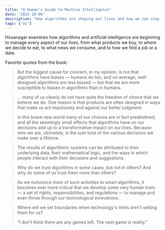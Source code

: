 ```yaml
---
title: "A Human's Guide to Machine Intelligence"
date: "2022-10-06"
description: "How algorithms are shaping our lives and how we can stay in control."
tags: ["ai"]
---
```


Hosanagar examines how algorithms and artificial intelligence are beginning to manage every aspect of our lives, from what products we buy, to where we decide to eat, to what news we consume, and to how we find a job or a date.

Favorite quotes from the book:

> But the biggest cause for concern, in my opinion, is not that algorithms have biases — humans do too, and on average, well-designed algorithms are less biased — but that we are more susceptible to biases in algorithms than in humans.

> ... many of us clearly do not have quite the freedom of choice that we believe we do. One reason is that products are often designed in ways that make us act impulsively and against our better judgment.

> In this brave new world many of our choices are in fact predestined, and all the seemingly small effects that algorithms have on our decisions add up to a transformative impact on our lives. Because who we are, ultimately, is the sum total of the various decisions we make over a lifetime.

> The results of algorithmic systems can be attributed to their underlying data, their mathematical logic, and the ways in which people interact with their decisions and suggestions.

> Why do we trust algorithms in some cases, but not in others? And why do some of us trust them more than others?

> As we outsource more of such activities to smart algorithms, it becomes ever more critical that we develop some very human tools — a set of rights, responsibilities, and regulations — to manage and even thrive through our technological innovations.

> Where will we set boundaries when technology's limits aren't setting them for us?

> “I don't think there are any games left. The next game is reality.”
